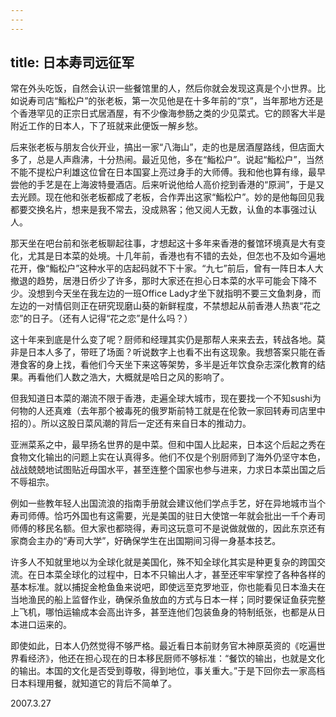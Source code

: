 ```yaml
---
---
---
```

title: 日本寿司远征军
---




常在外头吃饭，自然会认识一些餐馆里的人，然后你就会发现这真是个小世界。比如说寿司店“鮨松户”的张老板，第一次见他是在十多年前的“京”，当年那地方还是个香港罕见的正宗日式居酒屋，有不少像海参肠之类的少见菜式。它的顾客大半是附近工作的日本人，下了班就来此便饭一解乡愁。

后来张老板与朋友合伙开业，搞出一家“八海山”，走的也是居酒屋路线，但店面大多了，总是人声鼎沸，十分热闹。最近见他，多在“鮨松户”。说起“鮨松户”，当然不能不提松户利雄这位曾在日本国宴上亮过身手的大师傅。我和他也算有缘，最早尝他的手艺是在上海波特曼酒店。后来听说他给人高价挖到香港的“原涧”，于是又去光顾。现在他和张老板都成了老板，合作弄出这家“鮨松户”。妙的是他每回见我都要交换名片，想来是我不常去，没成熟客；他又阅人无数，认鱼的本事强过认人。

那天坐在吧台前和张老板聊起往事，才想起这十多年来香港的餐馆环境真是大有变化，尤其是日本菜的处境。十几年前，香港也有不错的去处，但怎也不及如今遍地花开，像“鮨松户”这种水平的店起码就不下十家。“九七”前后，曾有一阵日本人大撤退的趋势，居港日侨少了许多，那时大家还在担心日本菜的水平可能会下降不少。没想到今天坐在我左边的一班Office Lady才坐下就指明不要三文鱼刺身，而左边的一对情侣则正在研究现磨山葵的新鲜程度，不禁想起从前香港人热衷“花之恋”的日子。（还有人记得“花之恋”是什么吗？）

这十年来到底是什么变了呢？厨师和经理其实仍是那帮人来来去去，转战各地。莫非是日本人多了，带旺了场面？听说数字上也看不出有这现象。我想答案只能在香港食客的身上找，看他们今天坐下来这等架势，多半是近年饮食杂志深化教育的结果。再看他们人数之浩大，大概就是哈日之风的影响了。

但我知道日本菜的潮流不限于香港，走遍全球大城市，现在要找一个不知sushi为何物的人还真难（去年那个被毒死的俄罗斯前特工就是在伦敦一家回转寿司店里中招的）。所以这股日菜风潮的背后一定还有来自日本的推动力。

亚洲菜系之中，最早扬名世界的是中菜。但和中国人比起来，日本这个后起之秀在食物文化输出的问题上实在认真得多。他们不仅是个别厨师到了海外仍坚守本色，战战兢兢地试图贴近母国水平，甚至连整个国家也参与进来，力求日本菜出国之后不辱祖宗。

例如一些教年轻人出国流浪的指南手册就会建议他们学点手艺，好在异地城市当个寿司师傅。恰巧外国也有这需要，光是美国的驻日大使馆一年就会批出一千个寿司师傅的移民名额。但大家也都晓得，寿司这玩意可不是说做就做的，因此东京还有家商会主办的“寿司大学”，好确保学生在出国期间习得一身基本技艺。

许多人不知就里地以为全球化就是美国化，殊不知全球化其实是种更复杂的跨国交流。在日本菜全球化的过程中，日本不只输出人才，甚至还牢牢掌控了各种各样的基本标准。就以捕捉金枪鱼鱼来说吧，即使远至克罗地亚，你也能看见日本渔夫在当地渔民的船上监督作业，确保杀鱼放血的方式与日本一样；同时要保证鱼获完整上飞机，哪怕运输成本会高出许多，甚至连他们包装鱼身的特制纸张，也都是从日本进口运来的。

即使如此，日本人仍然觉得不够严格。最近看日本前财务官木神原英资的《吃遍世界看经济》，他还在担心现在的日本移民厨师不够标准：“餐饮的输出，也就是文化的输出。本国的文化是否受到尊敬，得到地位，事关重大。”于是下回你去一家高档日本料理用餐，就知道它的背后不简单了。





2007.3.27